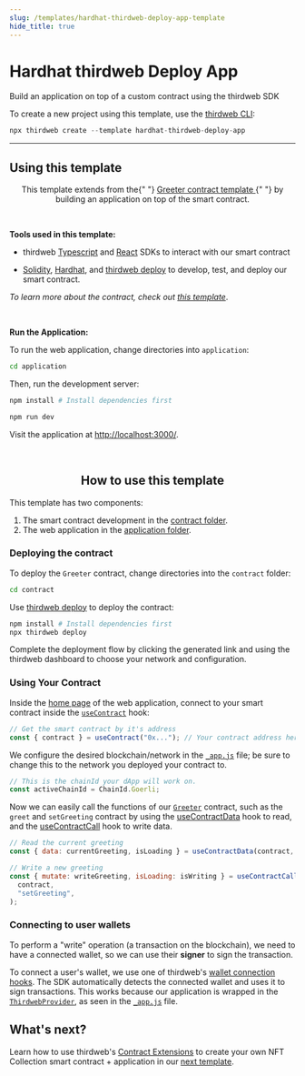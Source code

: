 ```yaml
---
slug: /templates/hardhat-thirdweb-deploy-app-template
hide_title: true
---
```



# Hardhat thirdweb Deploy App

Build an application on top of a custom contract using the thirdweb SDK

To create a new project using this template, use the [thirdweb CLI](/cli):

```jsx
npx thirdweb create --template hardhat-thirdweb-deploy-app
```

<div
  style={{
    display: "flex",
    flexDirection: "row",
    gap: "2%",
    marginBottom: 32,
    width: "100%",
    alignItems: "center",
    justifyContent: "center",
    marginTop: 16,
  }}
>
  <ViewCodeButton
    link="https://github.com/thirdweb-example/hardhat-thirdweb-deploy-app"
    name="hardhat-thirdweb-deploy-app"
  />
</div>

---

## Using this template

<p align="center">
  This template extends from the{" "}
  <a href="https://replit.com/@thirdweb-dev/Get-Started-with-Solidity-using-Hardhat-and-thirdweb-deploy">
    Greeter contract template
  </a>{" "}
  by building an application on top of the smart contract.
</p>

<br />

<b>Tools used in this template: </b>

- thirdweb [Typescript](https://portal.thirdweb.com/typescript) and [React](https://portal.thirdweb.com/react) SDKs to interact with our smart contract

- [Solidity](https://docs.soliditylang.org/en/v0.8.14/), [Hardhat](https://hardhat.org/), and [thirdweb deploy](https://portal.thirdweb.com/thirdweb-deploy) to develop, test, and deploy our smart contract.

_To learn more about the contract, check out [this template](https://replit.com/@thirdweb-dev/Get-Started-with-Solidity-using-Hardhat-and-thirdweb-deploy)_.

<br />

<b>Run the Application:</b>

To run the web application, change directories into `application`:

```bash
cd application
```

Then, run the development server:

```bash
npm install # Install dependencies first

npm run dev
```

Visit the application at [http://localhost:3000/](http://localhost:3000/).

<br />

<h2 align="center">How to use this template</h2>

This template has two components:

1. The smart contract development in the [contract folder](https://github.com/thirdweb-example/hardhat-thirdweb-deploy-app/blob/main/contract).
2. The web application in the [application folder](https://github.com/thirdweb-example/hardhat-thirdweb-deploy-app/blob/main/application).

<h3>Deploying the contract</h3>

To deploy the `Greeter` contract, change directories into the `contract` folder:

```bash
cd contract
```

Use [thirdweb deploy](https://portal.thirdweb.com/thirdweb-deploy) to deploy the contract:

```bash
npm install # Install dependencies first
npx thirdweb deploy
```

Complete the deployment flow by clicking the generated link and using the thirdweb dashboard to choose your network and configuration.

<h3>Using Your Contract</h3>

Inside the [home page](https://github.com/thirdweb-example/hardhat-thirdweb-deploy-app/blob/main/application/pages/index.js) of the web application, connect to your smart contract inside the [`useContract`](https://portal.thirdweb.com/react/react.usecontract#usecontract-function) hook:

```jsx
// Get the smart contract by it's address
const { contract } = useContract("0x..."); // Your contract address here (from the thirdweb dashboard)
```

We configure the desired blockchain/network in the [`_app.js`](https://github.com/thirdweb-example/hardhat-thirdweb-deploy-app/blob/main/application/pages/_app.js) file; be sure to change this to the network you deployed your contract to.

```jsx
// This is the chainId your dApp will work on.
const activeChainId = ChainId.Goerli;
```

Now we can easily call the functions of our [`Greeter`](https://github.com/thirdweb-example/hardhat-thirdweb-deploy-app/blob/main/contract/Greeter.sol) contract, such as the `greet` and `setGreeting` contract by using the [useContractData](https://portal.thirdweb.com/react/react.usecontractdata) hook to read, and the [useContractCall](https://portal.thirdweb.com/react/react.usecontractcall) hook to write data.

```jsx
// Read the current greeting
const { data: currentGreeting, isLoading } = useContractData(contract, "greet");

// Write a new greeting
const { mutate: writeGreeting, isLoading: isWriting } = useContractCall(
  contract,
  "setGreeting",
);
```

### Connecting to user wallets

To perform a "write" operation (a transaction on the blockchain), we need to have a connected wallet, so we can use their **signer** to sign the transaction.

To connect a user's wallet, we use one of thirdweb's [wallet connection hooks](https://portal.thirdweb.com/react/category/wallet-connection). The SDK automatically detects the connected wallet and uses it to sign transactions. This works because our application is wrapped in the [`ThirdwebProvider`](https://portal.thirdweb.com/react/react.thirdwebprovider), as seen in the [`_app.js`](https://github.com/thirdweb-example/hardhat-thirdweb-deploy-app/blob/main/application/pages/_app.js) file.

## What's next?

Learn how to use thirdweb's [Contract Extensions](/contracts-sdk) to create your own NFT Collection smart contract + application in our [next template](https://replit.com/@thirdweb/Create-an-NFT-collection-with-Solidity-thirdweb#.replit).
